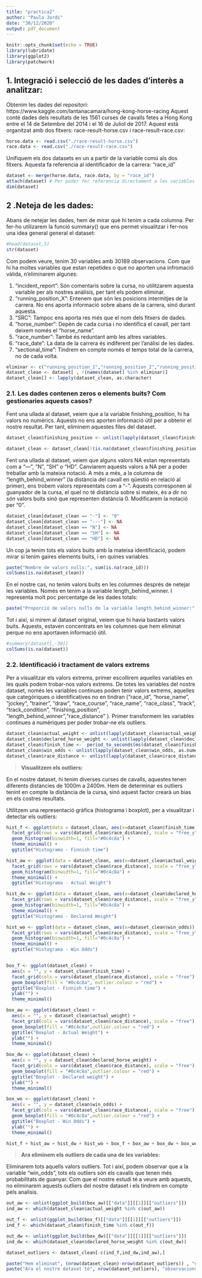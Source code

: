 ```yaml
---
title: "practica2"
author: "Paula Jordi"
date: "30/12/2020"
output: pdf_document
---
```


```r
knitr::opts_chunk$set(echo = TRUE)
library(lubridate)
library(ggplot2)
library(patchwork)
```

## 1. Integració i selecció de les dades d’interès a analitzar:

Obtenim les dades del repositori: https://www.kaggle.com/lantanacamara/hong-kong-horse-racing
Aquest conté dades dels resultats de les 1561 curses de cavalls fetes a Hong Kong entre el 14 de Setembre del 2014 i el 16 de Juliol de 2017. Aquest està organitzat amb dos fitxers: race-result-horse.csv i race-result-race.csv:

```r
horse.data <- read.csv("./race-result-horse.csv")
race.data <- read.csv("./race-result-race.csv")
```

Unifiquem els dos datasets en un a partir de la variable comú als dos fitxers. Aquesta fa referencia al identificador de la carrera: "race_id"

```r
dataset <- merge(horse.data, race.data, by = "race_id")
attach(dataset) # Per poder fer referencia directament a les variables
dim(dataset)
```


## 2 .Neteja de les dades:

Abans de netejar les dades, hem de mirar què hi tenim a cada columna. Per fer-ho utilizarem la funció summary() que ens permet visualitzar i fer-nos una idea general general el dataset: 

```r
#head(dataset,5)
str(dataset)
```

Com podem veure, tenim 30 variables amb 30189 observacions. Com que hi ha moltes variables que estan repetides o que no aporten una infromació vàlida, n'eliminarem algunes:

1. "incident_report": Són comentaris sobre la cursa, no utilitzarem aquesta variable per als nostres anàlisis, per tant els podem eliminar.
2. "running_position_X": Entenem que són les posicions intermitjes de la carrera. No ens aporta informació sobre abans de la carrera, sinó durant aquesta.
3. "SRC": Tampoc ens aporta res més que el nom dels fitxers de dades.
4. "horse_number": Depèn de cada cursa i no identifica el cavall, per tant deixem només el "horse_name".
5. "race_number": També és reduntant amb les altres variables.
6. "race_date": La data de la carrera és indiferent per l'anàlisi de les dades. 
7. "sectional_time": Tindrem en compte només el temps total de la carrera, no de cada volta.

```r
eliminar <- c("running_position_1","running_position_2","running_position_3","running_position_4","running_position_5","running_position_6","incident_report","src","race_date","race_number","horse_number","horse_id","sectional_time")
dataset_clean <- dataset[ , !(names(dataset) %in% eliminar)]
dataset_clean[] <- lapply(dataset_clean, as.character)
```


### 2.1. Les dades contenen zeros o elements buits? Com gestionaries aquests casos?

Fent una ullada al dataset, veiem que a la variable finishing_position, hi ha valors no numèrics. Aquests no ens aporten informació útil per a obtenir el nostre resultat.
Per tant, eliminem aquestes files del dataset.

```r
dataset_clean$finishing_position <- unlist(lapply(dataset_clean$finishing_position, as.integer)) # tots aquells valors que no s'hagin pogut transformar són els no numèrics, i restaran com a "NA".

dataset_clean <- dataset_clean[!(is.na(dataset_clean$finishing_position)),] # eliminem les files sense resultats.
```

Fent una ullada al dataset, veiem que alguns valors NA estan representats com a "---", "N", "SH" o "HD". Canviarem aquests valors a NA per a poder treballar amb la mateixa notació. 
A més a més, a la columna de "length_behind_winner" (la distància del cavall en qüestió en relació al primer), ens trobem valors representats com a "-". Aquests corresponen al guanyador de la cursa, el quel no té distància sobre sí mateix, és a dir no són valors buits sinó que representen distància 0. Modificarem la notació per "0".

```r
dataset_clean[dataset_clean == "-"] <- "0"
dataset_clean[dataset_clean == "---"] <- NA
dataset_clean[dataset_clean == "N"] <- NA
dataset_clean[dataset_clean == "SH"] <- NA
dataset_clean[dataset_clean == "HD"] <- NA
```

Un cop ja tenim tots els valors buits amb la mateixa identificació, podem mirar si tenim gaires elements buits, i en quines variables.

```r
paste("Nombre de valors nulls:", sum(is.na(race_id)))
colSums(is.na(dataset_clean))
```

En el nostre cas, no tenim valors buits en les columnes després de netejar les variables. Només en tenim a la variable length_behind_winner. I representa molt poc percentatge de les dades totals:

```r
paste("Proporció de valors nulls de la variable length_behind_winner:", format(sum(is.na(dataset_clean$length_behind_winner))/nrow(dataset_clean), format = "f", digits = 3), "%")
```

Tot i així, si mirem al dataset original, veiem que hi havia bastants valors buits. Aquests, estaven concentrats en les columnes que hem eliminat perque no ens aportaven informació útil.

```r
#summary(dataset[,-30])
colSums(is.na(dataset))
```

### 2.2. Identificació i tractament de valors extrems

Per a visualitzar els valors extrems, primer escollirem aquelles variables en les quals podem trobar-nos valors extrems.
De totes les variables del nostre dataset, només les variables continues poden tenir valors extrems, aquelles que categòriques o identificatives no en tindran ("race_id", "horse_name", "jockey", "trainer", "draw", "race_course", "race_name", "race_class", "track", "track_condition", "finishing_position", "length_behind_winner","race_distance" ).
Primer transformem les variables continues a numèriques per poder trobar-ne els outliers.

```r
dataset_clean$actual_weight <- unlist(lapply(dataset_clean$actual_weight, as.integer))
dataset_clean$declared_horse_weight <- unlist(lapply(dataset_clean$declared_horse_weight, as.integer))
dataset_clean$finish_time <-  period_to_seconds(ms(dataset_clean$finish_time))
dataset_clean$win_odds <- unlist(lapply(dataset_clean$win_odds, as.numeric))
dataset_clean$race_distance <- unlist(lapply(dataset_clean$race_distance, as.integer))
```


> **Visualitzem els outliers:**

En el nostre dataset, hi tenim diverses curses de cavalls, aquestes tenen diferents distàncies de 1000m a 2400m. Hem de determinar es outliers tenint en compte la distància de la cursa, sinó aquest factor crearà un bias en els costres resultats.

Utilitzem una representació gràfica (histograma i boxplot), per a visualitzar i detectar els outliers:

```r

hist_f <- ggplot(data = dataset_clean, aes(x=dataset_clean$finish_time)) + 
  facet_grid(rows = vars(dataset_clean$race_distance), scale = "free_y", space='free') +
  geom_histogram(binwidth=1, fill="#0c4c8a") +
  theme_minimal() +
  ggtitle("Histograma - Finnish time")

hist_aw <- ggplot(data = dataset_clean, aes(x=dataset_clean$actual_weight)) + 
  facet_grid(rows = vars(dataset_clean$race_distance), scale = "free_y", space='free') +
  geom_histogram(binwidth=1, fill="#0c4c8a") +
  theme_minimal() +
  ggtitle("Histograma - Actual Weight")

hist_dw <- ggplot(data = dataset_clean, aes(x=dataset_clean$declared_horse_weight)) + 
  facet_grid(rows = vars(dataset_clean$race_distance), scale = "free_y", space='free') +
  geom_histogram(binwidth=1, fill="#0c4c8a") +
  theme_minimal() +
  ggtitle("Histograma - Declared Weight")

hist_wo <- ggplot(data = dataset_clean, aes(x=dataset_clean$win_odds)) + 
  facet_grid(rows = vars(dataset_clean$race_distance), scale = "free_y", space='free') +
  geom_histogram(binwidth=1, fill="#0c4c8a") +
  theme_minimal() +
  ggtitle("Histograma - Win Odds")


box_f <- ggplot(dataset_clean) +
  aes(x = "", y = dataset_clean$finish_time) +
  facet_grid(cols = vars(dataset_clean$race_distance), scale = "free") +
  geom_boxplot(fill = "#0c4c8a", outlier.colour = "red") +
  ggtitle("Boxplot - Finnish time") +
  ylab("") +
  theme_minimal()

box_aw <- ggplot(dataset_clean) +
  aes(x = "", y = dataset_clean$actual_weight) +
  facet_grid(cols = vars(dataset_clean$race_distance), scale = "free") +
  geom_boxplot(fill = "#0c4c8a",outlier.colour = "red") +
  ggtitle("Boxplot - Actual Weight") +
  ylab("") +
  theme_minimal()

box_dw <- ggplot(dataset_clean) +
  aes(x = "", y = dataset_clean$declared_horse_weight) +
  facet_grid(cols = vars(dataset_clean$race_distance), scale = "free") +
  geom_boxplot(fill = "#0c4c8a",outlier.colour = "red") +
  ggtitle("Boxplot - Declared weight") +
  ylab("") +
  theme_minimal()

box_wo <- ggplot(dataset_clean) +
  aes(x = "", y = dataset_clean$win_odds) +
  facet_grid(cols = vars(dataset_clean$race_distance), scale = "free") +
  geom_boxplot(fill = "#0c4c8a",outlier.colour = "red") +
  ggtitle("Boxplot - Win Odds") +
  ylab("") +
  theme_minimal()

hist_f + hist_aw + hist_dw + hist_wo + box_f + box_aw + box_dw + box_wo +  plot_layout(nrow = 4, ncol = 2)
```

> **Ara eliminem els outliers de cada una de les variables:**

Eliminarem tots aquells valors outliers. Tot i així, podem observar que a la variable "win_odds", tots els outliers són els cavalls que tenen més probabilitats de guanyar. Com que el nostre estudi té a veure amb aquests, no eliminarem aquests outliers del nostre dataset i els tindrem en compte pels analisis.

```r

out_aw <- unlist(ggplot_build(box_aw)[["data"]][[1]][["outliers"]])
ind_aw <- which(dataset_clean$actual_weight %in% c(out_aw))

out_f <- unlist(ggplot_build(box_f)[["data"]][[1]][["outliers"]])
ind_f <- which(dataset_clean$finish_time %in% c(out_f))

out_dw <- unlist(ggplot_build(box_dw)[["data"]][[1]][["outliers"]])
ind_dw <- which(dataset_clean$declared_horse_weight %in% c(out_dw))

dataset_outliers <- dataset_clean[-c(ind_f,ind_dw,ind_aw),]

paste("Hem eliminat", (nrow(dataset_clean)-nrow(dataset_outliers)) , "outliers.")
paste("Ara el nostre dataset té", nrow(dataset_outliers), "observacions.")
```

